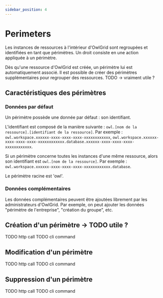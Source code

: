 ```yaml
---
sidebar_position: 4
---
```



# Perimeters

Les instances de ressources à l'intérieur d'OwlGrid sont regroupées et identifiées en tant que périmètres. Un droit consiste en une action appliquée à un périmètre.

Dès qu'une ressource d'OwlGrid est créée, un périmètre lui est automatiquement associé. Il est possible de créer des périmètres supplémentaires pour regrouper des ressources. TODO -> vraiment utile ?

## Caractéristiques des périmètres

### Données par défaut

Un périmètre possède une donnée par défaut : son identifiant.

L'identifiant est composé de la manière suivante : `owl.[nom de la ressource].[identifiant de la ressource]`. Par exemple : `owl.workspace.xxxxxx-xxxx-xxxx-xxxx-xxxxxxxxxxxx`, `owl.workspace.xxxxxx-xxxx-xxxx-xxxx-xxxxxxxxxxxx.database.xxxxxx-xxxx-xxxx-xxxx-xxxxxxxxxxxx`.

Si un périmètre concerne toutes les instances d'une même ressource, alors son identifiant est `owl.[nom de la ressource]`. Par exemple : `owl.workspace.xxxxxx-xxxx-xxxx-xxxx-xxxxxxxxxxxx.database`.

Le périmètre racine est 'owl'.

### Données complémentaires

Les données complémentaires peuvent être ajoutées librement par les administrateurs d'OwlGrid. Par exemple, on peut ajouter les données "périmètre de l'entreprise", "création du groupe", etc.

## Création d'un périmètre -> TODO utile ?

<Tabs groupId="client">
  <TabItem value="rest" label="REST API">
  TODO http call
  </TabItem>
  <TabItem value="cli" label="CLI">
  TODO cli command
  </TabItem>
</Tabs>

## Modification d'un périmètre

<Tabs groupId="client">
  <TabItem value="rest" label="REST API">
  TODO http call
  </TabItem>
  <TabItem value="cli" label="CLI">
  TODO cli command
  </TabItem>
</Tabs>

## Suppression d'un périmètre

<Tabs groupId="client">
  <TabItem value="rest" label="REST API">
  TODO http call
  </TabItem>
  <TabItem value="cli" label="CLI">
  TODO cli command
  </TabItem>
</Tabs>